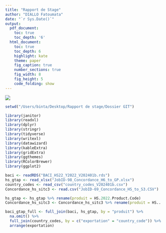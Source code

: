 ```yaml
---
title: "Rapport de Stage"
author: "DIALLO Fatoumata"
date: "`r Sys.Date()`"
output:
  pdf_document:
    toc: true
    toc_depth: '6'
  html_document:
    toc: true
    toc_depth: 6
    highlight: kate
    theme: paper
    fig_caption: true
    number_sections: true
    fig_width: 8
    fig_height: 5
    code_folding: show
---
```


![](images/clipboard-3536274977.png)

```r
setwd("/Users/binta/Desktop/Rapport de stage/Dossier GIT")
```

```r
library(janitor)
library(readxl)
library(dplyr)
library(stringr)
library(tidyverse)
library(writexl)
library(datawizard)
library(kableExtra)
library(gridExtra)
library(ggthemes)
library(RColorBrewer)
library(ggplot2)
```

```r
baci <- readRDS("BACI_HS22_Y2022_V202401b.rds")
hs_gtap <- read_xlsx("JobID-98_Concordance_H6_to_GP.xlsx")
country_codes <- read_csv("country_codes_V202401b.csv")
Concordance_hs_sitc3 <- read.csv("JobID-69_Concordance_HS_to_S3.CSV")
```

```r
hs_gtap <- hs_gtap %>% rename(produit = HS.2022.Product.Code)
Concordance_hs_sitc3 <- Concordance_hs_sitc3 %>% rename(produit = HS...Combined..Product.Code)

```

```r
baci_gtap_full <- full_join(baci, hs_gtap, by = "produit") %>%
  na.omit() %>%
  full_join(country_codes, by = c("exportation" = "country_code")) %>%
  arrange(exportation) 
```
